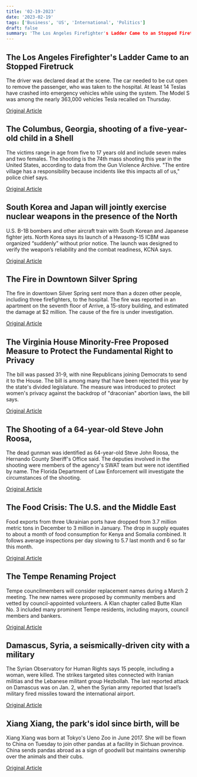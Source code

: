 ```yaml
---
title: '02-19-2023'
date: '2023-02-19'
tags: ['Business', 'US', 'International', 'Politics']
draft: false
summary: 'The Los Angeles Firefighter's Ladder Came to an Stopped Firetruck...'
---
```


## The Los Angeles Firefighter's Ladder Came to an Stopped Firetruck
The driver was declared dead at the scene. The car needed to be cut open to remove the passenger, who was taken to the hospital. At least 14 Teslas have crashed into emergency vehicles while using the system. The Model S was among the nearly 363,000 vehicles Tesla recalled on Thursday.

[Original Article](https://abcnews.go.com/Business/wireStory/tesla-driver-killed-after-plowing-firetruck-freeway-97314529)

## The Columbus, Georgia, shooting of a five-year-old child in a Shell
The victims range in age from five to 17 years old and include seven males and two females. The shooting is the 74th mass shooting this year in the United States, according to data from the Gun Violence Archive. "The entire village has a responsibility because incidents like this impacts all of us," police chief says.

[Original Article](https://abcnews.go.com/US/9-children-including-5-year-injured-georgia-shooting/story?id=97308649)

## South Korea and Japan will jointly exercise nuclear weapons in the presence of the North
U.S. B-1B bombers and other aircraft train with South Korean and Japanese fighter jets. North Korea says its launch of a Hwasong-15 ICBM was organized “suddenly” without prior notice. The launch was designed to verify the weapon’s reliability and the combat readiness, KCNA says.

[Original Article](https://abcnews.go.com/International/wireStory/north-korea-confirms-icbm-test-warns-powerful-steps-97316228)

## The Fire in Downtown Silver Spring
The fire in downtown Silver Spring sent more than a dozen other people, including three firefighters, to the hospital. The fire was reported in an apartment on the seventh floor of Arrive, a 15-story building, and estimated the damage at $2 million. The cause of the fire is under investigation.

[Original Article](https://abcnews.go.com/US/wireStory/high-rise-fire-kills-1-displaces-400-residents-97314253)

## The Virginia House Minority-Free Proposed Measure to Protect the Fundamental Right to Privacy
The bill was passed 31-9, with nine Republicans joining Democrats to send it to the House. The bill is among many that have been rejected this year by the state's divided legislature. The measure was introduced to protect women's privacy against the backdrop of "draconian" abortion laws, the bill says.

[Original Article](https://abcnews.go.com/Politics/wireStory/white-house-criticizes-youngkin-menstrual-tracking-bill-97312572)

## The Shooting of a 64-year-old Steve John Roosa, 
The dead gunman was identified as 64-year-old Steve John Roosa, the Hernando County Sheriff's Office said. The deputies involved in the shooting were members of the agency's SWAT team but were not identified by name. The Florida Department of Law Enforcement will investigate the circumstances of the shooting.

[Original Article](https://abcnews.go.com/US/wireStory/sheriff-gunman-fatally-shot-2-wounded-barn-fire-97311849)

## The Food Crisis: The U.S. and the Middle East
Food exports from three Ukrainian ports have dropped from 3.7 million metric tons in December to 3 million in January. The drop in supply equates to about a month of food consumption for Kenya and Somalia combined. It follows average inspections per day slowing to 5.7 last month and 6 so far this month.

[Original Article](https://abcnews.go.com/International/wireStory/ukrainian-grain-shipments-drop-ship-backups-grow-97318079)

## The Tempe Renaming Project
Tempe councilmembers will consider replacement names during a March 2 meeting. The new names were proposed by community members and vetted by council-appointed volunteers. A Klan chapter called Butte Klan No. 3 included many prominent Tempe residents, including mayors, council members and bankers.

[Original Article](https://abcnews.go.com/Politics/wireStory/arizona-city-considers-replacing-street-names-tied-kkk-97312569)

## Damascus, Syria, a seismically-driven city with a military
The Syrian Observatory for Human Rights says 15 people, including a woman, were killed. The strikes targeted sites connected with Iranian militias and the Lebanese militant group Hezbollah. The last reported attack on Damascus was on Jan. 2, when the Syrian army reported that Israel’s military fired missiles toward the international airport.

[Original Article](https://abcnews.go.com/US/wireStory/syrian-state-media-israeli-airstrikes-kill-5-damascus-97318352)

## Xiang Xiang, the park's idol since birth, will be
Xiang Xiang was born at Tokyo's Ueno Zoo in June 2017. She will be flown to China on Tuesday to join other pandas at a facility in Sichuan province. China sends pandas abroad as a sign of goodwill but maintains ownership over the animals and their cubs.

[Original Article](https://abcnews.go.com/International/wireStory/japanese-bid-farewell-beloved-panda-returning-china-97320324)
